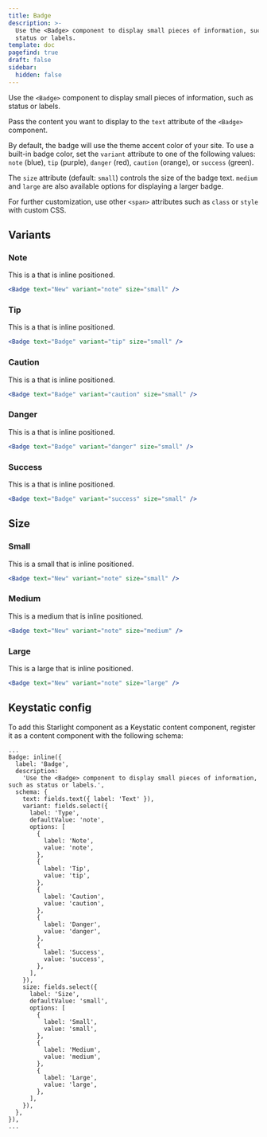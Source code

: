 ```yaml
---
title: Badge
description: >-
  Use the <Badge> component to display small pieces of information, such as
  status or labels.
template: doc
pagefind: true
draft: false
sidebar:
  hidden: false
---
```

Use the `<Badge>` component to display small pieces of information, such as status or labels.

Pass the content you want to display to the `text` attribute of the `<Badge>` component.

By default, the badge will use the theme accent color of your site. To use a built-in badge color, set the `variant` attribute to one of the following values: `note` (blue), `tip` (purple), `danger` (red), `caution` (orange), or `success` (green).

The `size` attribute (default: `small`) controls the size of the badge text. `medium` and `large` are also available options for displaying a larger badge.

For further customization, use other `<span>` attributes such as `class` or `style` with custom CSS.

## Variants

### Note

This is a <Badge text="Badge" variant="note" size="small" /> that is inline positioned.

```jsx title=src/content/docs/example.mdx
<Badge text="New" variant="note" size="small" />
```

### Tip

This is a <Badge text="Badge" variant="tip" size="small" /> that is inline positioned.

```jsx title=src/content/docs/example.mdx
<Badge text="Badge" variant="tip" size="small" />
```

### Caution

This is a <Badge text="Badge" variant="caution" size="small" /> that is inline positioned.

```jsx title=src/content/docs/example.mdx
<Badge text="Badge" variant="caution" size="small" />
```

### Danger

This is a <Badge text="Badge" variant="danger" size="small" /> that is inline positioned.

```jsx title=src/content/docs/example.mdx
<Badge text="Badge" variant="danger" size="small" />
```

### Success

This is a <Badge text="Badge" variant="success" size="small" /> that is inline positioned.

```jsx title=src/content/docs/example.mdx
<Badge text="Badge" variant="success" size="small" />
```

## Size

### Small

This is a small <Badge text="Badge" variant="note" size="small" /> that is inline positioned.

```jsx title=src/content/docs/example.mdx
<Badge text="New" variant="note" size="small" />
```

### Medium

This is a medium <Badge text="Badge" variant="note" size="medium" /> that is inline positioned.

```jsx title=src/content/docs/example.mdx
<Badge text="New" variant="note" size="medium" />
```

### Large

This is a large <Badge text="Badge" variant="note" size="large" /> that is inline positioned.

```jsx title=src/content/docs/example.mdx
<Badge text="New" variant="note" size="large" />
```

## Keystatic config

To add this Starlight component as a Keystatic content component, register it as a content component with the following schema:

```tsx title=keystatic.config.tsx
...
Badge: inline({
  label: 'Badge',
  description:
    'Use the <Badge> component to display small pieces of information, such as status or labels.',
  schema: {
    text: fields.text({ label: 'Text' }),
    variant: fields.select({
      label: 'Type',
      defaultValue: 'note',
      options: [
        {
          label: 'Note',
          value: 'note',
        },
        {
          label: 'Tip',
          value: 'tip',
        },
        {
          label: 'Caution',
          value: 'caution',
        },
        {
          label: 'Danger',
          value: 'danger',
        },
        {
          label: 'Success',
          value: 'success',
        },
      ],
    }),
    size: fields.select({
      label: 'Size',
      defaultValue: 'small',
      options: [
        {
          label: 'Small',
          value: 'small',
        },
        {
          label: 'Medium',
          value: 'medium',
        },
        {
          label: 'Large',
          value: 'large',
        },
      ],
    }),
  },
}),
...
```

